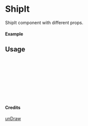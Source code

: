 
<Meta of={ShipIt} title="unDraw/ShipIt" />

# ShipIt

ShipIt component with different props.

#### Example

<Canvas of={ShipIt.Primary} />

## Usage

```ts
import { ShipIt } from "yadl-ui";

const Example = () => {
  return (
      <ShipIt />
  );
};

export default Example;
```

#### Credits
[unDraw](https://undraw.co/illustrations)
